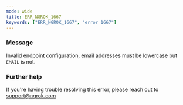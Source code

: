 ```yaml
---
mode: wide
title: ERR_NGROK_1667
keywords: ["ERR_NGROK_1667", "error 1667"]
---
```



### Message

Invalid endpoint configuration, email addresses must be lowercase but `EMAIL` is not.

<ErrorDetails />

### Further help

If you're having trouble resolving this error, please reach out to [support@ngrok.com](mailto:support@ngrok.com?subject=Help%20with%20ERR_NGROK_1667)
